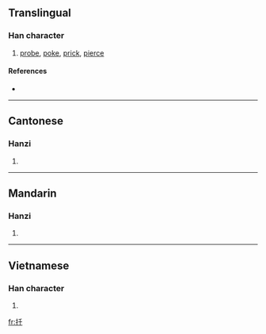 ==Translingual==

===Han character===
{{Han char|rn=64|rad=手|as=03|sn=6|four=5204<sub>0</sub>|canj=手竹十 (QHJ)}}

# [[probe]], [[poke]], [[prick]], [[pierce]]

====References====
* {{Han ref|kx=0418.140|dkj=11814|dj=0765.090|hdz=31830.030|uh=6266|ud=25190|bh=C9E7|bd=51687}}

----

==Cantonese==

===Hanzi===
{{yue-hanzi|jyut=|y=chin1}}

# {{defn|Cantonese|sort=手03}}

----

==Mandarin==

===Hanzi===
{{cmn-hanzi|pin=[[qiān]] ([[qian1]])|wg=ch'ien<sup>1</sup>}}

# {{defn|Mandarin|sort=手03}}

----

==Vietnamese==

===Han character===
{{vi-hantu|[[xiên]], [[chen]], [[xen]], [[thiên]]|rs=手03}}

# {{defn|Vietnamese|sort=手03}}

[[fr:扦]]